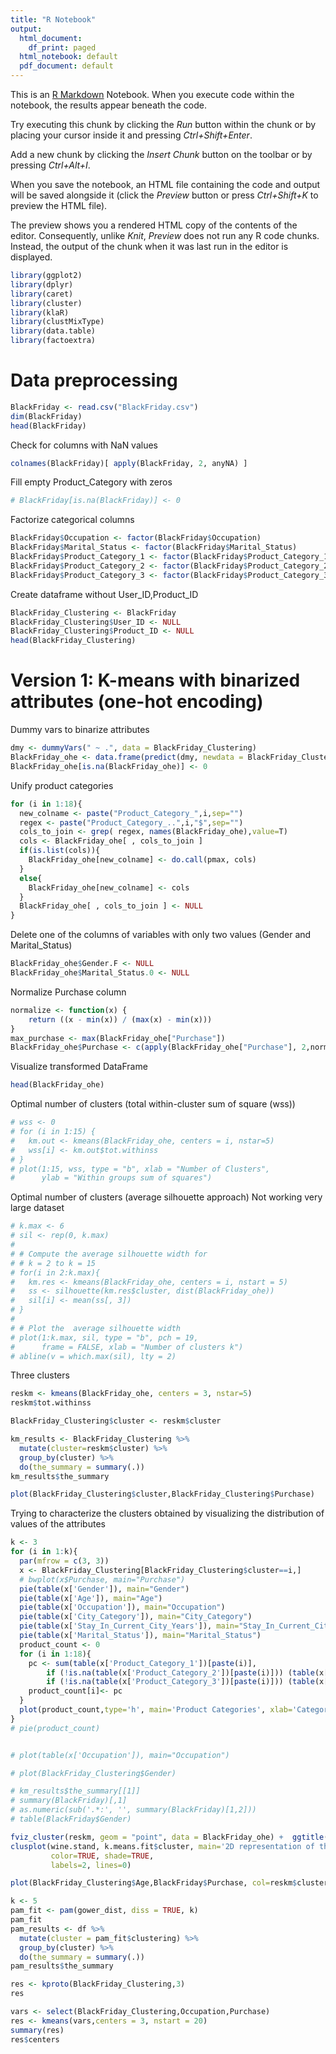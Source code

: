 ```yaml
---
title: "R Notebook"
output:
  html_document:
    df_print: paged
  html_notebook: default
  pdf_document: default
---
```


This is an [R Markdown](http://rmarkdown.rstudio.com) Notebook. When you execute code within the notebook, the results appear beneath the code. 

Try executing this chunk by clicking the *Run* button within the chunk or by placing your cursor inside it and pressing *Ctrl+Shift+Enter*. 

Add a new chunk by clicking the *Insert Chunk* button on the toolbar or by pressing *Ctrl+Alt+I*.

When you save the notebook, an HTML file containing the code and output will be saved alongside it (click the *Preview* button or press *Ctrl+Shift+K* to preview the HTML file).

The preview shows you a rendered HTML copy of the contents of the editor. Consequently, unlike *Knit*, *Preview* does not run any R code chunks. Instead, the output of the chunk when it was last run in the editor is displayed.

```r
library(ggplot2)
library(dplyr)
library(caret)
library(cluster)
library(klaR)
library(clustMixType)
library(data.table)
library(factoextra)
```


# Data preprocessing


```r
BlackFriday <- read.csv("BlackFriday.csv")
dim(BlackFriday)
head(BlackFriday)
```


Check for columns with NaN values

```r
colnames(BlackFriday)[ apply(BlackFriday, 2, anyNA) ]
```


Fill empty Product_Category with zeros

```r
# BlackFriday[is.na(BlackFriday)] <- 0
```


Factorize categorical columns
```r
BlackFriday$Occupation <- factor(BlackFriday$Occupation)
BlackFriday$Marital_Status <- factor(BlackFriday$Marital_Status)
BlackFriday$Product_Category_1 <- factor(BlackFriday$Product_Category_1)
BlackFriday$Product_Category_2 <- factor(BlackFriday$Product_Category_2)
BlackFriday$Product_Category_3 <- factor(BlackFriday$Product_Category_3)
```


Create dataframe without User_ID,Product_ID

```r
BlackFriday_Clustering <- BlackFriday
BlackFriday_Clustering$User_ID <- NULL
BlackFriday_Clustering$Product_ID <- NULL
head(BlackFriday_Clustering)
```




# Version 1: K-means with binarized attributes (one-hot encoding)

Dummy vars to binarize attributes
```r
dmy <- dummyVars(" ~ .", data = BlackFriday_Clustering)
BlackFriday_ohe <- data.frame(predict(dmy, newdata = BlackFriday_Clustering))
BlackFriday_ohe[is.na(BlackFriday_ohe)] <- 0
```


Unify product categories
```r
for (i in 1:18){
  new_colname <- paste("Product_Category_",i,sep="")
  regex <- paste("Product_Category_..",i,"$",sep="")
  cols_to_join <- grep( regex, names(BlackFriday_ohe),value=T)
  cols <- BlackFriday_ohe[ , cols_to_join ]
  if(is.list(cols)){
    BlackFriday_ohe[new_colname] <- do.call(pmax, cols)
  }
  else{
    BlackFriday_ohe[new_colname] <- cols
  }
  BlackFriday_ohe[ , cols_to_join ] <- NULL
}
```


Delete one of the columns of variables with only two values (Gender and Marital_Status)
```r
BlackFriday_ohe$Gender.F <- NULL
BlackFriday_ohe$Marital_Status.0 <- NULL
```


Normalize Purchase column
```r
normalize <- function(x) {
    return ((x - min(x)) / (max(x) - min(x)))
}
max_purchase <- max(BlackFriday_ohe["Purchase"])
BlackFriday_ohe$Purchase <- c(apply(BlackFriday_ohe["Purchase"], 2,normalize))

```



Visualize transformed DataFrame
```r
head(BlackFriday_ohe)
```


Optimal number of clusters (total within-cluster sum of square (wss))
```r
# wss <- 0
# for (i in 1:15) {
#   km.out <- kmeans(BlackFriday_ohe, centers = i, nstar=5)
#   wss[i] <- km.out$tot.withinss
# }
# plot(1:15, wss, type = "b", xlab = "Number of Clusters",
#      ylab = "Within groups sum of squares")
```


Optimal number of clusters (average silhouette approach) Not working very large dataset
```r
# k.max <- 6
# sil <- rep(0, k.max)
# 
# # Compute the average silhouette width for 
# # k = 2 to k = 15
# for(i in 2:k.max){
#   km.res <- kmeans(BlackFriday_ohe, centers = i, nstart = 5)
#   ss <- silhouette(km.res$cluster, dist(BlackFriday_ohe))
#   sil[i] <- mean(ss[, 3])
# }
# 
# # Plot the  average silhouette width
# plot(1:k.max, sil, type = "b", pch = 19, 
#      frame = FALSE, xlab = "Number of clusters k")
# abline(v = which.max(sil), lty = 2)
```


Three clusters

```r
reskm <- kmeans(BlackFriday_ohe, centers = 3, nstar=5)
reskm$tot.withinss
```

```r
BlackFriday_Clustering$cluster <- reskm$cluster
```


```r
km_results <- BlackFriday_Clustering %>%
  mutate(cluster=reskm$cluster) %>%
  group_by(cluster) %>%
  do(the_summary = summary(.))
km_results$the_summary
```



```r
plot(BlackFriday_Clustering$cluster,BlackFriday_Clustering$Purchase)
```


Trying to characterize the clusters obtained by visualizing the distribution of values of the attributes

```r
k <- 3
for (i in 1:k){
  par(mfrow = c(3, 3))
  x <- BlackFriday_Clustering[BlackFriday_Clustering$cluster==i,]
  # bwplot(x$Purchase, main="Purchase")
  pie(table(x['Gender']), main="Gender")
  pie(table(x['Age']), main="Age")
  pie(table(x['Occupation']), main="Occupation")
  pie(table(x['City_Category']), main="City_Category")
  pie(table(x['Stay_In_Current_City_Years']), main="Stay_In_Current_City_Years")
  pie(table(x['Marital_Status']), main="Marital_Status")
  product_count <- 0
  for (i in 1:18){
    pc <- sum(table(x['Product_Category_1'])[paste(i)],
        if (!is.na(table(x['Product_Category_2'])[paste(i)])) (table(x['Product_Category_2'])[paste(i)]) else 0,
        if (!is.na(table(x['Product_Category_3'])[paste(i)])) (table(x['Product_Category_3'])[paste(i)]) else 0)
    product_count[i]<- pc
  }
  plot(product_count,type='h', main='Product Categories', xlab='Category', ylab='Count')
}
# pie(product_count)


# plot(table(x['Occupation']), main="Occupation")

# plot(BlackFriday_Clustering$Gender)
```



```r
# km_results$the_summary[[1]]
# summary(BlackFriday)[,1]
# as.numeric(sub('.*:', '', summary(BlackFriday)[1,2]))
# table(BlackFriday$Gender)
```

```r
fviz_cluster(reskm, geom = "point", data = BlackFriday_ohe) +  ggtitle("k = 3")
clusplot(wine.stand, k.means.fit$cluster, main='2D representation of the Cluster solution',
         color=TRUE, shade=TRUE,
         labels=2, lines=0)
```


```r
plot(BlackFriday_Clustering$Age,BlackFriday$Purchase, col=reskm$cluster, main="Tres clusters")

```


```r
k <- 5
pam_fit <- pam(gower_dist, diss = TRUE, k)
pam_fit
pam_results <- df %>%
  mutate(cluster = pam_fit$clustering) %>%
  group_by(cluster) %>%
  do(the_summary = summary(.))
pam_results$the_summary
```




```r
res <- kproto(BlackFriday_Clustering,3)
res

```



```r
vars <- select(BlackFriday_Clustering,Occupation,Purchase)
res <- kmeans(vars,centers = 3, nstart = 20)
summary(res)
res$centers
```



